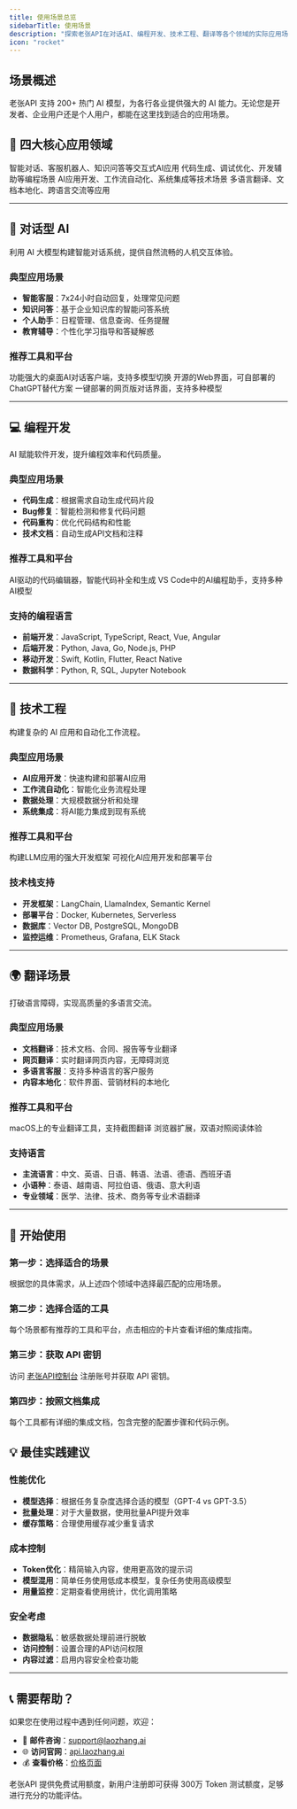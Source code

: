 ```yaml
---
title: 使用场景总览
sidebarTitle: 使用场景
description: "探索老张API在对话AI、编程开发、技术工程、翻译等各个领域的实际应用场景，了解如何在不同业务中集成和使用AI大模型。"
icon: "rocket"
---
```


## 场景概述

老张API 支持 200+ 热门 AI 模型，为各行各业提供强大的 AI 能力。无论您是开发者、企业用户还是个人用户，都能在这里找到适合的应用场景。

## 🎯 四大核心应用领域

<CardGroup cols={2}>
  <Card
    title="对话型 AI"
    icon="comments"
    href="#chat-ai-overview"
  >
    智能对话、客服机器人、知识问答等交互式AI应用
  </Card>
  <Card
    title="编程开发"
    icon="code"
    href="#programming-overview"
  >
    代码生成、调试优化、开发辅助等编程场景
  </Card>
  <Card
    title="技术工程"
    icon="cogs"
    href="#engineering-overview"
  >
    AI应用开发、工作流自动化、系统集成等技术场景
  </Card>
  <Card
    title="翻译场景"
    icon="language"
    href="#translation-overview"
  >
    多语言翻译、文档本地化、跨语言交流等应用
  </Card>
</CardGroup>

---

## 💬 对话型 AI

利用 AI 大模型构建智能对话系统，提供自然流畅的人机交互体验。

### 典型应用场景
- **智能客服**：7x24小时自动回复，处理常见问题
- **知识问答**：基于企业知识库的智能问答系统
- **个人助手**：日程管理、信息查询、任务提醒
- **教育辅导**：个性化学习指导和答疑解惑

### 推荐工具和平台

<CardGroup cols={3}>
  <Card
    title="Cherry Studio"
    icon="cherry"
    href="/scenarios/chat/cherry-studio"
  >
    功能强大的桌面AI对话客户端，支持多模型切换
  </Card>
  <Card
    title="Open WebUI"
    icon="globe"
    href="/scenarios/chat/open-webui"
  >
    开源的Web界面，可自部署的ChatGPT替代方案
  </Card>
  <Card
    title="ChatGPT Next Web"
    icon="window"
    href="/scenarios/chat/chatgpt-next-web"
  >
    一键部署的网页版对话界面，支持多种模型
  </Card>
</CardGroup>

---

## 💻 编程开发

AI 赋能软件开发，提升编程效率和代码质量。

### 典型应用场景
- **代码生成**：根据需求自动生成代码片段
- **Bug修复**：智能检测和修复代码问题
- **代码重构**：优化代码结构和性能
- **技术文档**：自动生成API文档和注释

### 推荐工具和平台

<CardGroup cols={2}>
  <Card
    title="Cursor"
    icon="cursor-arrow-ripple"
    href="/scenarios/programming/cursor"
  >
    AI驱动的代码编辑器，智能代码补全和生成
  </Card>
  <Card
    title="Cline (VS Code)"
    icon="code"
    href="/scenarios/programming/cline"
  >
    VS Code中的AI编程助手，支持多种AI模型
  </Card>
</CardGroup>

### 支持的编程语言
- **前端开发**：JavaScript, TypeScript, React, Vue, Angular
- **后端开发**：Python, Java, Go, Node.js, PHP
- **移动开发**：Swift, Kotlin, Flutter, React Native
- **数据科学**：Python, R, SQL, Jupyter Notebook

---

## 🔧 技术工程

构建复杂的 AI 应用和自动化工作流程。

### 典型应用场景
- **AI应用开发**：快速构建和部署AI应用
- **工作流自动化**：智能化业务流程处理
- **数据处理**：大规模数据分析和处理
- **系统集成**：将AI能力集成到现有系统

### 推荐工具和平台

<CardGroup cols={2}>
  <Card
    title="LangChain"
    icon="link"
    href="/scenarios/engineering/langchain"
  >
    构建LLM应用的强大开发框架
  </Card>
  <Card
    title="Dify"
    icon="workflow"
    href="/scenarios/engineering/dify"
  >
    可视化AI应用开发和部署平台
  </Card>
</CardGroup>

### 技术栈支持
- **开发框架**：LangChain, LlamaIndex, Semantic Kernel
- **部署平台**：Docker, Kubernetes, Serverless
- **数据库**：Vector DB, PostgreSQL, MongoDB
- **监控运维**：Prometheus, Grafana, ELK Stack

---

## 🌍 翻译场景

打破语言障碍，实现高质量的多语言交流。

### 典型应用场景
- **文档翻译**：技术文档、合同、报告等专业翻译
- **网页翻译**：实时翻译网页内容，无障碍浏览
- **多语言客服**：支持多种语言的客户服务
- **内容本地化**：软件界面、营销材料的本地化

### 推荐工具和平台

<CardGroup cols={2}>
  <Card
    title="Bob 翻译"
    icon="language"
    href="/scenarios/translation/bob"
  >
    macOS上的专业翻译工具，支持截图翻译
  </Card>
  <Card
    title="沉浸式翻译"
    icon="globe-americas"
    href="/scenarios/translation/immersive"
  >
    浏览器扩展，双语对照阅读体验
  </Card>
</CardGroup>

### 支持语言
- **主流语言**：中文、英语、日语、韩语、法语、德语、西班牙语
- **小语种**：泰语、越南语、阿拉伯语、俄语、意大利语
- **专业领域**：医学、法律、技术、商务等专业术语翻译

---

## 🚀 开始使用

### 第一步：选择适合的场景
根据您的具体需求，从上述四个领域中选择最匹配的应用场景。

### 第二步：选择合适的工具
每个场景都有推荐的工具和平台，点击相应的卡片查看详细的集成指南。

### 第三步：获取 API 密钥
访问 [老张API控制台](https://api.laozhang.ai) 注册账号并获取 API 密钥。

### 第四步：按照文档集成
每个工具都有详细的集成文档，包含完整的配置步骤和代码示例。

## 💡 最佳实践建议

### 性能优化
- **模型选择**：根据任务复杂度选择合适的模型（GPT-4 vs GPT-3.5）
- **批量处理**：对于大量数据，使用批量API提升效率
- **缓存策略**：合理使用缓存减少重复请求

### 成本控制
- **Token优化**：精简输入内容，使用更高效的提示词
- **模型混用**：简单任务使用低成本模型，复杂任务使用高级模型
- **用量监控**：定期查看使用统计，优化调用策略

### 安全考虑
- **数据隐私**：敏感数据处理前进行脱敏
- **访问控制**：设置合理的API访问权限
- **内容过滤**：启用内容安全检查功能

---

## 📞 需要帮助？

如果您在使用过程中遇到任何问题，欢迎：

- 📧 **邮件咨询**：[support@laozhang.ai](mailto:support@laozhang.ai)
- 🌐 **访问官网**：[api.laozhang.ai](https://api.laozhang.ai)
- 💰 **查看价格**：[价格页面](https://api.laozhang.ai/account/pricing)

<Note>
老张API 提供免费试用额度，新用户注册即可获得 300万 Token 测试额度，足够进行充分的功能评估。
</Note>